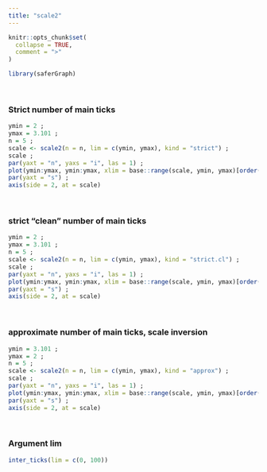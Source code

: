 ---
title: "scale2"
---

```{r, include = FALSE}
knitr::opts_chunk$set(
  collapse = TRUE,
  comment = ">"
)
```

```{r setup}
library(saferGraph)
```
<br>

### Strict number of main ticks
```{r}
ymin = 2 ; 
ymax = 3.101 ; 
n = 5 ; 
scale <- scale2(n = n, lim = c(ymin, ymax), kind = "strict") ; 
scale ; 
par(yaxt = "n", yaxs = "i", las = 1) ; 
plot(ymin:ymax, ymin:ymax, xlim = base::range(scale, ymin, ymax)[order(c(ymin, ymax))], ylim = base::range(scale, ymin, ymax)[order(c(ymin, ymax))], xlab = "DEFAULT SCALE", ylab = "NEW SCALE") ; 
par(yaxt = "s") ; 
axis(side = 2, at = scale)
```
<br>


### strict "clean" number of main ticks
```{r}
ymin = 2 ; 
ymax = 3.101 ; 
n = 5 ; 
scale <- scale2(n = n, lim = c(ymin, ymax), kind = "strict.cl") ; 
scale ; 
par(yaxt = "n", yaxs = "i", las = 1) ; 
plot(ymin:ymax, ymin:ymax, xlim = base::range(scale, ymin, ymax)[order(c(ymin, ymax))], ylim = base::range(scale, ymin, ymax)[order(c(ymin, ymax))], xlab = "DEFAULT SCALE", ylab = "NEW SCALE") ; 
par(yaxt = "s") ; 
axis(side = 2, at = scale)
```
<br>


### approximate number of main ticks, scale inversion
```{r}
ymin = 3.101 ; 
ymax = 2 ; 
n = 5 ; 
scale <- scale2(n = n, lim = c(ymin, ymax), kind = "approx") ; 
scale ; 
par(yaxt = "n", yaxs = "i", las = 1) ; 
plot(ymin:ymax, ymin:ymax, xlim = base::range(scale, ymin, ymax)[order(c(ymin, ymax))], ylim = base::range(scale, ymin, ymax)[order(c(ymin, ymax))], xlab = "DEFAULT SCALE", ylab = "NEW SCALE") ; 
par(yaxt = "s") ; 
axis(side = 2, at = scale)
```
<br>


### Argument lim
```{r}
inter_ticks(lim = c(0, 100))
```
<br>
